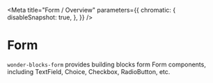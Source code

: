 
<Meta
    title="Form / Overview"
    parameters={{
        chromatic: {
            disableSnapshot: true,
        },
    }}
/>

# Form

`wonder-blocks-form` provides building blocks form Form components, including
TextField, Choice, Checkbox, RadioButton, etc.